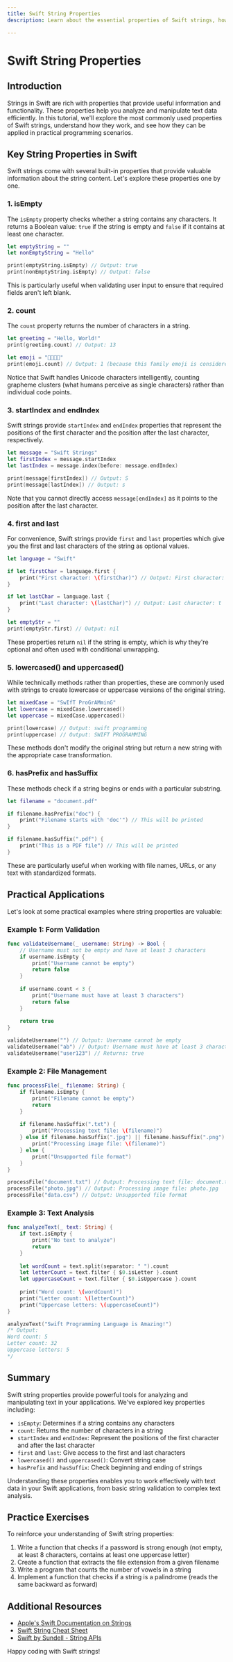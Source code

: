 ```yaml
---
title: Swift String Properties
description: Learn about the essential properties of Swift strings, how to use them, and their practical applications in real-world programming scenarios.

---
```


# Swift String Properties

## Introduction

Strings in Swift are rich with properties that provide useful information and functionality. These properties help you analyze and manipulate text data efficiently. In this tutorial, we'll explore the most commonly used properties of Swift strings, understand how they work, and see how they can be applied in practical programming scenarios.

## Key String Properties in Swift

Swift strings come with several built-in properties that provide valuable information about the string content. Let's explore these properties one by one.

### 1. isEmpty

The `isEmpty` property checks whether a string contains any characters. It returns a Boolean value: `true` if the string is empty and `false` if it contains at least one character.

```swift
let emptyString = ""
let nonEmptyString = "Hello"

print(emptyString.isEmpty) // Output: true
print(nonEmptyString.isEmpty) // Output: false
```

This is particularly useful when validating user input to ensure that required fields aren't left blank.

### 2. count

The `count` property returns the number of characters in a string.

```swift
let greeting = "Hello, World!"
print(greeting.count) // Output: 13

let emoji = "👨‍👩‍👧‍👦"
print(emoji.count) // Output: 1 (because this family emoji is considered a single character)
```

Notice that Swift handles Unicode characters intelligently, counting grapheme clusters (what humans perceive as single characters) rather than individual code points.

### 3. startIndex and endIndex

Swift strings provide `startIndex` and `endIndex` properties that represent the positions of the first character and the position after the last character, respectively.

```swift
let message = "Swift Strings"
let firstIndex = message.startIndex
let lastIndex = message.index(before: message.endIndex)

print(message[firstIndex]) // Output: S
print(message[lastIndex]) // Output: s
```

Note that you cannot directly access `message[endIndex]` as it points to the position after the last character.

### 4. first and last

For convenience, Swift strings provide `first` and `last` properties which give you the first and last characters of the string as optional values.

```swift
let language = "Swift"

if let firstChar = language.first {
    print("First character: \(firstChar)") // Output: First character: S
}

if let lastChar = language.last {
    print("Last character: \(lastChar)") // Output: Last character: t
}

let emptyStr = ""
print(emptyStr.first) // Output: nil
```

These properties return `nil` if the string is empty, which is why they're optional and often used with conditional unwrapping.

### 5. lowercased() and uppercased()

While technically methods rather than properties, these are commonly used with strings to create lowercase or uppercase versions of the original string.

```swift
let mixedCase = "SwIfT ProGrAMminG"
let lowercase = mixedCase.lowercased()
let uppercase = mixedCase.uppercased()

print(lowercase) // Output: swift programming
print(uppercase) // Output: SWIFT PROGRAMMING
```

These methods don't modify the original string but return a new string with the appropriate case transformation.

### 6. hasPrefix and hasSuffix

These methods check if a string begins or ends with a particular substring.

```swift
let filename = "document.pdf"

if filename.hasPrefix("doc") {
    print("Filename starts with 'doc'") // This will be printed
}

if filename.hasSuffix(".pdf") {
    print("This is a PDF file") // This will be printed
}
```

These are particularly useful when working with file names, URLs, or any text with standardized formats.

## Practical Applications

Let's look at some practical examples where string properties are valuable:

### Example 1: Form Validation

```swift
func validateUsername(_ username: String) -> Bool {
    // Username must not be empty and have at least 3 characters
    if username.isEmpty {
        print("Username cannot be empty")
        return false
    }
    
    if username.count < 3 {
        print("Username must have at least 3 characters")
        return false
    }
    
    return true
}

validateUsername("") // Output: Username cannot be empty
validateUsername("ab") // Output: Username must have at least 3 characters
validateUsername("user123") // Returns: true
```

### Example 2: File Management

```swift
func processFile(_ filename: String) {
    if filename.isEmpty {
        print("Filename cannot be empty")
        return
    }
    
    if filename.hasSuffix(".txt") {
        print("Processing text file: \(filename)")
    } else if filename.hasSuffix(".jpg") || filename.hasSuffix(".png") {
        print("Processing image file: \(filename)")
    } else {
        print("Unsupported file format")
    }
}

processFile("document.txt") // Output: Processing text file: document.txt
processFile("photo.jpg") // Output: Processing image file: photo.jpg
processFile("data.csv") // Output: Unsupported file format
```

### Example 3: Text Analysis

```swift
func analyzeText(_ text: String) {
    if text.isEmpty {
        print("No text to analyze")
        return
    }
    
    let wordCount = text.split(separator: " ").count
    let letterCount = text.filter { $0.isLetter }.count
    let uppercaseCount = text.filter { $0.isUppercase }.count
    
    print("Word count: \(wordCount)")
    print("Letter count: \(letterCount)")
    print("Uppercase letters: \(uppercaseCount)")
}

analyzeText("Swift Programming Language is Amazing!")
/* Output:
Word count: 5
Letter count: 32
Uppercase letters: 5
*/
```

## Summary

Swift string properties provide powerful tools for analyzing and manipulating text in your applications. We've explored key properties including:

- `isEmpty`: Determines if a string contains any characters
- `count`: Returns the number of characters in a string
- `startIndex` and `endIndex`: Represent the positions of the first character and after the last character
- `first` and `last`: Give access to the first and last characters
- `lowercased()` and `uppercased()`: Convert string case
- `hasPrefix` and `hasSuffix`: Check beginning and ending of strings

Understanding these properties enables you to work effectively with text data in your Swift applications, from basic string validation to complex text analysis.

## Practice Exercises

To reinforce your understanding of Swift string properties:

1. Write a function that checks if a password is strong enough (not empty, at least 8 characters, contains at least one uppercase letter)
2. Create a function that extracts the file extension from a given filename
3. Write a program that counts the number of vowels in a string
4. Implement a function that checks if a string is a palindrome (reads the same backward as forward)

## Additional Resources

- [Apple's Swift Documentation on Strings](https://developer.apple.com/documentation/swift/string)
- [Swift String Cheat Sheet](https://github.com/iwasrobbed/Swift-CheatSheet#strings)
- [Swift by Sundell - String APIs](https://www.swiftbysundell.com/articles/string-apis-in-swift/)

Happy coding with Swift strings!